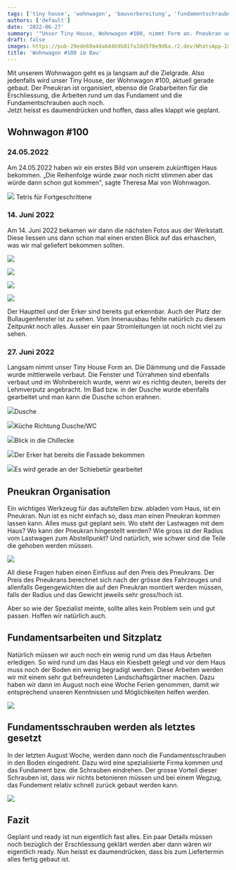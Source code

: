 ```yaml
---
tags: ['tiny house', 'wohnwagon', 'bauvorbereitung', 'fundamentschrauben', 'off-grid leben']
authors: ['default']
date: '2022-06-27'
summary: '"Unser Tiny House, Wohnwagon #100, nimmt Form an. Pneukran und Fundamentschrauben sind organisiert, Innenausbau und Dämmung schreiten voran. Einige Details sind noch zu klären."'
draft: false
images: https://pub-29ede69a4da644b9b81fa3dd5f8e9d6a.r2.dev/WhatsApp-Image-2022-06-27-at-19.15.29-1024x768.webp
title: 'Wohnwagon #100 im Bau'
---
```


Mit unserem Wohnwagon geht es ja langsam auf die Zielgrade. Also jedenfalls
wird unser Tiny House, der Wohnwagon #100, aktuell gerade gebaut. Der Pneukran
ist organisiert, ebenso die Grabarbeiten für die Erschliessung, die Arbeiten
rund um das Fundament und die Fundamentschrauben auch noch.  
Jetzt heisst es daumendrücken und hoffen, dass alles klappt wie geplant.

## Wohnwagon #100

### 24.05.2022

Am 24.05.2022 haben wir ein erstes Bild von unserem zukünftigen Haus bekommen.
„Die Reihenfolge würde zwar noch nicht stimmen aber das würde dann schon gut
kommen", sagte Theresa Mai von Wohnwagon.

![]({IMAGE_PATH}/tetris.webp)
Tetris für Fortgeschrittene

### 14\. Juni 2022

Am 14. Juni 2022 bekamen wir dann die nächsten Fotos aus der Werkstatt. Diese
liessen uns dann schon mal einen ersten Blick auf das erhaschen, was wir mal
geliefert bekommen sollten.

![]({IMAGE_PATH}/WhatsApp-Image-2022-06-14-at-10.18.38-4.webp)

![]({IMAGE_PATH}/WhatsApp-Image-2022-06-14-at-10.18.38-5.webp)

![]({IMAGE_PATH}/WhatsApp-Image-2022-06-14-at-10.18.38-6.webp)

![]({IMAGE_PATH}/WhatsApp-Image-2022-06-14-at-10.18.38-7.webp)

Der Hauptteil und der Erker sind bereits gut erkennbar. Auch der Platz der
Bullaugenfenster ist zu sehen. Vom Innenausbau fehlte natürlich zu diesem
Zeitpunkt noch alles. Ausser ein paar Stromleitungen ist noch nicht viel zu
sehen.

### 27\. Juni 2022

Langsam nimmt unser Tiny House Form an. Die Dämmung und die Fassade wurde
mittlerweile verbaut. Die Fenster und Türrahmen sind ebenfalls verbaut und im
Wohnbereich wurde, wenn wir es richtig deuten, bereits der Lehmverputz
angebracht. Im Bad bzw. in der Dusche wurde ebenfalls gearbeitet und man kann
die Dusche schon erahnen.

![]({IMAGE_PATH}/WhatsApp-Image-2022-06-27-at-19.15.29-2.webp)Dusche

![]({IMAGE_PATH}/WhatsApp-Image-2022-06-27-at-19.15.29-1.webp)Küche
Richtung Dusche/WC

![]({IMAGE_PATH}/WhatsApp-Image-2022-06-27-at-19.15.29-3.webp)Blick in
die Chillecke

![]({IMAGE_PATH}/WhatsApp-Image-2022-06-27-at-19.15.29-4.webp)Der Erker
hat bereits die Fassade bekommen

![]({IMAGE_PATH}/WhatsApp-Image-2022-06-27-at-19.15.29.webp)Es wird
gerade an der Schiebetür gearbeitet

## Pneukran Organisation

Ein wichtiges Werkzeug für das aufstellen bzw. abladen vom Haus, ist ein
Pneukran. Nun ist es nicht einfach so, dass man einen Pneukran kommen lassen
kann. Alles muss gut geplant sein. Wo steht der Lastwagen mit dem Haus? Wo
kann der Pneukran hingestellt werden? Wie gross ist der Radius vom Lastwagen
zum Abstellpunkt? Und natürlich, wie schwer sind die Teile die gehoben werden
müssen.

![]({IMAGE_PATH}/pneukran.webp)

All diese Fragen haben einen Einfluss auf den Preis des Pneukrans. Der Preis
des Pneukrans berechnet sich nach der grösse des Fahrzeuges und allenfalls
Gegengewichten die auf den Pneukran montiert werden müssen, falls der Radius
und das Gewicht jeweils sehr gross/hoch ist.

Aber so wie der Spezialist meinte, sollte alles kein Problem sein und gut
passen. Hoffen wir natürlich auch.

## Fundamentsarbeiten und Sitzplatz

Natürlich müssen wir auch noch ein wenig rund um das Haus Arbeiten erledigen.
So wird rund um das Haus ein Kiesbett gelegt und vor dem Haus muss noch der
Boden ein wenig begradigt werden. Diese Arbeiten werden wir mit einem sehr gut
befreundeten Landschaftsgärtner machen. Dazu haben wir dann im August noch
eine Woche Ferien genommen, damit wir entsprechend unseren Kenntnissen und
Möglichkeiten helfen werden.

![]({IMAGE_PATH}/umgebung.webp)

## Fundamentsschrauben werden als letztes gesetzt

In der letzten August Woche, werden dann noch die Fundamentsschrauben in den
Boden eingedreht. Dazu wird eine spezialisierte Firma kommen und das Fundament
bzw. die Schrauben eindrehen. Der grosse Vorteil dieser Schrauben ist, dass
wir nichts betonieren müssen und bei einem Wegzug, das Fundement relativ
schnell zurück gebaut werden kann.

![]({IMAGE_PATH}/fundamentsplan-1536x829.webp)

## Fazit

Geplant und ready ist nun eigentlich fast alles. Ein paar Details müssen noch
bezüglich der Erschliessung geklärt werden aber dann wären wir eigentlich
ready. Nun heisst es daumendrücken, dass bis zum Liefertermin alles fertig
gebaut ist.

